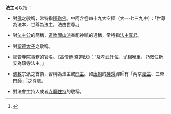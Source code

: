 '''法主'''可以指：
*對[[佛|佛]]之敬稱，常特指[[釋迦佛|釋迦佛]]。中阿含卷四十九大空經（大一‧七三九中）：「世尊為法本，世尊為法主，法由世尊。」

*對[[法主公|法主公]]的簡稱，[[道教|道教]][[閭山派|閭山派]]奉祀神祇的通稱，常特指[[法主真君|法主真君]]。

*對[[聖德太子|聖德太子]]之敬稱。

*總管寺院事務的官名。《高僧傳·釋道猷》：“及孝武升位，尤相嘆重，乃敕住新安為鎮寺法主。」

*[[佛教|佛教]]宗派之首領，習稱為法主或[[門主|門主]]。如[[唐朝|唐朝]]的[[神秀|神秀]]禪師有「两京[[法主|法主]]、三帝[[帝師|門師]]」<ref>{{Cite web |url=http://www.ichanfeng.com/news/tianxiazongfeng/2015/0618/787.html |title=曾为“两京法主，三帝门师”的神秀禅师 |access-date=2018-07-13 |archive-url=https://web.archive.org/web/20180714021419/http://www.ichanfeng.com/news/tianxiazongfeng/2015/0618/787.html |archive-date=2018-07-14 |dead-url=yes }}</ref>之尊號。

*對法會主持人或者[[寺廟|寺廟]][[住持|住持]]的敬稱。


{{disambig|Cat=二字消歧義}}